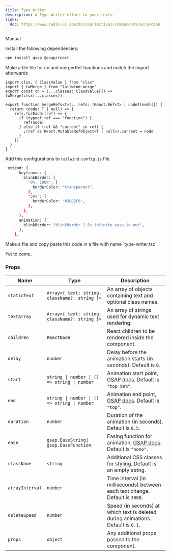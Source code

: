 ```yaml
---
title: Type Writer
description: A Type Writer effect to your texts.
links:
  doc: https://www.radix-ui.com/docs/primitives/components/accordion
---
```


<ComponentPreview
  name="typewriter-demo"
  className="[&_.preview>[data-orientation=vertical]]:sm:max-w-[70%]"
/>

<Tabs defaultValue="manual">

<TabsList>
  <TabsTrigger value="manual">Manual</TabsTrigger>
</TabsList>

<TabsContent value="manual">

<Steps>

<Step>Install the following dependencies:</Step>

```bash
npm install gsap @gsap/react
```

<Step>
  Make a file file for cn and mergerRef functions and match the import
  afterwards
</Step>

```tsx
import clsx, { ClassValue } from "clsx"
import { twMerge } from "tailwind-merge"
export const cn = (...classes: ClassValue[]) => twMerge(clsx(...classes))

export function mergeRefs<T>(...refs: (React.Ref<T> | undefined)[]) {
  return (node: T | null) => {
    refs.forEach((ref) => {
      if (typeof ref === "function") {
        ref(node)
      } else if (ref && "current" in ref) {
        ;(ref as React.MutableRefObject<T | null>).current = node
      }
    })
  }
}
```

<Step>Add this configurations to `tailwind.config.js` file</Step>

```bash
 extend: {
      keyframes: {
        blinkBorder: {
          "0%, 100%": {
            borderColor: "transparent",
          },
          "50%": {
            borderColor: "#3B82F6",
          },
        },
      },
      animation: {
        blinkBorder: "blinkBorder 1.5s infinite ease-in-out",
      },
    },
```

<Step>
  Make a file and copy paste this code in a file with name `type-writer.tsx`
</Step>

<ComponentSource name="typewriter" />

</Steps>

</TabsContent>

<TabsContent value="cli">

<Steps>

<Step>Yet to come.</Step>

</Steps>

</TabsContent>

</Tabs>

### Props

| Name            | Type                                          | Description                                                                                                               |
| --------------- | --------------------------------------------- | ------------------------------------------------------------------------------------------------------------------------- |
| `staticText`    | `Array<{ text: string, className?: string }>` | An array of objects containing text and optional class names.                                                             |
| `textArray`     | `Array<{ text: string, className?: string }>` | An array of strings used for dynamic text rendering.                                                                      |
| `children`      | `ReactNode`                                   | React children to be rendered inside the component.                                                                       |
| `delay`         | `number`                                      | Delay before the animation starts (in seconds). Default is `0`.                                                           |
| `start`         | `string \| number \| () => string \| number`  | Animation start point, [GSAP docs](https://gsap.com/docs/v3/Plugins/ScrollTrigger/?page=1#start). Default is `"top 90%"`. |
| `end`           | `string \| number \| () => string \| number`  | Animation end point, [GSAP docs](https://gsap.com/docs/v3/Plugins/ScrollTrigger/?page=1#end). Default is `"top"`.         |
| `duration`      | `number`                                      | Duration of the animation (in seconds). Default is `0.5`.                                                                 |
| `ease`          | `gsap.EaseString\| gsap.EaseFunction`         | Easing function for animation, [GSAP docs](https://gsap.com/docs/v3/Eases). Default is `"none"`.                          |
| `className`     | `string`                                      | Additional CSS classes for styling. Default is an empty string.                                                           |
| `arrayInterval` | `number`                                      | Time interval (in milliseconds) between each text change. Default is `3000`.                                              |
| `deleteSpeed`   | `number`                                      | Speed (in seconds) at which text is deleted during animations. Default is `0.1`.                                          |
| `props`         | `object`                                      | Any additional props passed to the component.                                                                             |
